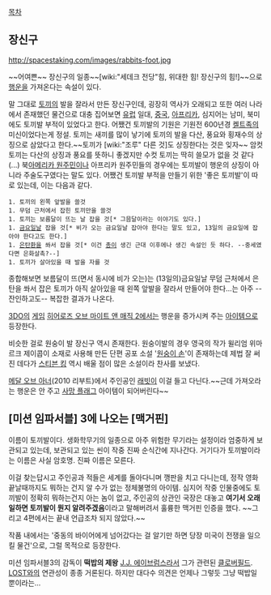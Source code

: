 [[목차]]
== 장신구 ==
http://spacestaking.com/images/rabbits-foot.jpg

~~어여쁜~~ 장신구의 일종~~[wiki:"세데크 전당"힘, 위대한 힘! 장신구의 힘!]~~으로 [[행운]]을 가져온다는 속설이 있다.

말 그대로 [[토끼]]의 발을 잘라서 만든 장신구인데, 굉장히 역사가 오래되고 또한 여러 나라에서 존재했던 물건으로 대충 집어보면 [[유럽]] 일대, [[중국]], [[아프리카]], 심지어는 남미, 북미에도 토끼발 부적이 있었다고 한다. 어쨌건 토끼발의 기원은 기원전 600년경 [[켈트]]족의 미신이었다는게 정설. 토끼는 새끼를 많이 낳기에 토끼의 발을 다산, 풍요와 횡재수의 상징으로 삼았다고 한다.~~토끼가 [wiki:"조루" 다른 것]도 상징한다는 것은 잊자~~ 암컷 토끼는 다산의 상징과 풍요를 뜻하니 좋겠지만 수컷 토끼는 딱히 쓸모가 없을 것 같다(...)
북[[아메리카 원주민]]이나 아프리카 원주민들의 경우에는 토끼발이 행운의 상징이 아니라 주술도구였다는 말도 있다. 어쨌건 토끼발 부적을 만들기 위한 '좋은 토끼발'이 따로 있는데, 이는 다음과 같다.

 1. 토끼의 왼쪽 앞발을 쓸것
 1. 무덤 근처에서 잡힌 토끼만을 쓸것
 1. 토끼는 보름달이 뜨는 날 잡을 것[* 그믐달이라는 이야기도 있다.]
 1. [[금요일]]날 잡을 것[* 비가 오는 금요일날 잡아야 한다는 말도 있고, 13일의 금요일에 잡아야 한다고도 한다.]
 1. [[은]]탄환을 쏴서 잡을 것[* 이건 [[총]]이 생긴 근대 이후에나 생긴 속설인 듯 하다. --중세였다면 은화살촉?--]
 1. 토끼가 살아있을 때 발을 자를 것

종합해보면 보름달이 뜨(면서 동시에 비가 오는)는 (13일의)금요일날 무덤 근처에서 은탄을 쏴서 잡은 토끼가 아직 살아있을 때 왼쪽 앞발을 잘라서 만들어야 한다...는 아주 --잔인하고도-- 복잡한 결과가 나온다. 

[[3DO]]의 [[게임]] [[히어로즈 오브 마이트 앤 매직 2]]에서는 행운을 증가시켜 주는 [[아이템]]으로 등장한다.

비슷한 걸로 원숭이 발 장신구 역시 존재한다. 원숭이발의 경우 영국의 작가 윌리엄 위마르크 제이콥이 소재로 사용해 만든 단편 공포 소설 '[[원숭이 손]]'이 존재하는데 제법 잘 써진 데다가 [[스티븐 킹]] 역시 배울 점이 많은 소설이라 찬사를 보냈다.

[[메달 오브 아너]](2010 리부트)에서 주인공인 [[래빗]]이 이걸 들고 다닌다.~~근데 가져오라는 행운은 안 주고 [[사망 플래그]] 아이템이 되어버린다~~

== [미션 임파서블] 3에 나오는 [맥거핀] ==
이름이 토끼발이다. 생화학무기의 일종으로 아주 위험한 무기라는 설정이라 엄중하게 보관되고 있는데, 보관되고 있는 씬이 작중 진짜 순식간에 지나간다. 거기다가 토끼발이라는 이름은 사실 암호명. 진짜 이름은 모른다.

이걸 찾는답시고 주인공과 적들은 세계를 돌아다니며 깽판을 치고 다니는데, 정작 영화 끝날때까지도 뭐하는 건지 알 수가 없는 정체불명의 아이템. 심지어 작중 인물중에도 토끼발이 정확히 뭐하는건지 아는 놈이 없고, 주인공의 상관인 국장은 대놓고 '''여기서 오래 일하면 토끼발이 뭔지 알려주겠음'''이라고 말해버려서 훌륭한 맥거핀 인증을 했다. ~~그리고 4편에서는 끝내 언급조차 되지 않았다.~~

작품 내에서는 '중동의 바이어에게 넘어갔다는 걸 알기만 하면 당장 미국이 전쟁을 일으킬 물건'으로, 그럴 목적으로 등장한다.

미션 임파서블3의 감독이 '''떡밥의 제왕''' [[J.J. 에이브럼스]]라서 그가 관련된 [[클로버필드]]. [[LOST]]와의 연관성이 종종 거론된다. 하지만 대다수 의견은 언제나 그렇듯 그냥 떡밥일뿐이라는...
